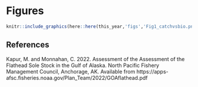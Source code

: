 # Figures

```r
knitr::include_graphics(here::here(this_year,'figs','Fig1_catchvsbio.png'))
```


## References
Kapur, M. and Monnahan, C. 2022. Assessment of the Assessment of the Flathead Sole Stock in the Gulf of Alaska.  North Pacific Fishery Management Council, Anchorage, AK. Available from https://apps-afsc.fisheries.noaa.gov/Plan_Team/2022/GOAflathead.pdf
